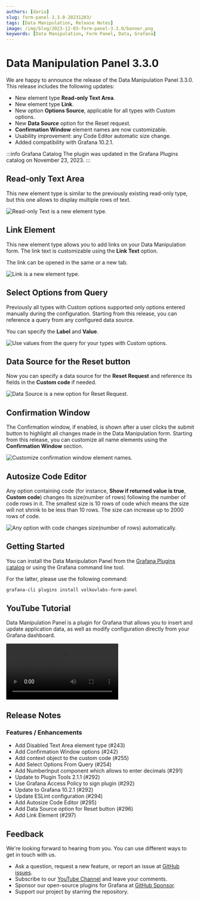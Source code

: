 ```yaml
---
authors: [daria]
slug: form-panel-3.3.0-20231203/
tags: [Data Manipulation, Release Notes]
image: /img/blog/2023-12-03-form-panel-3.3.0/banner.png
keywords: [Data Manipulation, Form Panel, Data, Grafana]
---
```



# Data Manipulation Panel 3.3.0

We are happy to announce the release of the Data Manipulation Panel 3.3.0. This release includes the following updates:

- New element type **Read-only Text Area**.
- New element type **Link**.
- New option **Options Source**, applicable for all types with Custom options.
- New **Data Source** option for the Reset request.
- **Confirmation Window** element names are now customizable.
- Usability improvement: any Code Editor automatic size change.
- Added compatibility with Grafana 10.2.1.

:::info Grafana Catalog
The plugin was updated in the Grafana Plugins catalog on November 23, 2023.
:::

## Read-only Text Area

This new element type is similar to the previously existing read-only type, but this one allows to display multiple rows of text. 

<Image
  title="Read-only Text is a new element type."
  src="/img/blog/2023-12-03-form-panel-3.3.0/read-text.png"
/>

## Link Element

This new element type allows you to add links on your Data Manipulation form. The link text is customizable using the **Link Text** option.

The link can be opened in the same or a new tab.

<Image
  title="Link is a new element type."
  src="/img/blog/2023-12-03-form-panel-3.3.0/link.png"
/>

## Select Options from Query

Previously all types with Custom options supported only options entered manually during the configuration. Starting from this release, you can reference a query from any configured data source. 

You can specify the **Label** and **Value**.

<Image
  title="Use values from the query for your types with Custom options."
  src="/img/blog/2023-12-03-form-panel-3.3.0/options-from-query.png"
/>

## Data Source for the Reset button

Now you can specify a data source for the **Reset Request** and reference its fields in the **Custom code** if needed. 

<Image
  title="Data Source is a new option for Reset Request."
  src="/img/blog/2023-12-03-form-panel-3.3.0/reset.png"
/>

## Confirmation Window

The Confirmation window, if enabled, is shown after a user clicks the submit button to highlight all changes made in the Data Manipulation form. 
Starting from this release, you can customize all name elements using the **Confirmation Window** section.

<Image
  title="Customize confirmation window element names."
  src="/img/blog/2023-12-03-form-panel-3.3.0/confirm.png"
/>

## Autosize Code Editor

Any option containing code (for instance, **Show if returned value is true**, **Custom code**) changes its size(number of rows) following the number of code rows in it. The smallest size is 10 rows of code which means the size will not shrink to be less than 10 rows. The size can increase up to 2000 rows of code.

<Image
  title="Any option with code changes size(number of rows) automatically."
  src="/img/blog/2023-12-03-form-panel-3.3.0/size.png"
/>

## Getting Started

You can install the Data Manipulation Panel from the [Grafana Plugins catalog](https://grafana.com/grafana/plugins/volkovlabs-form-panel/) or using the Grafana command line tool.

For the latter, please use the following command:

```bash
grafana-cli plugins install volkovlabs-form-panel
```

## YouTube Tutorial

Data Manipulation Panel is a plugin for Grafana that allows you to insert and update application data, as well as modify configuration directly from your Grafana dashboard.

<Video
  src="https://www.youtube.com/embed/hVy9NfFiI5U"
  title="Use REST API, Data Source, and Queries to manipulate your data."
/>

## Release Notes

### Features / Enhancements

- Add Disabled Text Area element type (#243)
- Add Confirmation Window options (#242)
- Add context object to the custom code (#255)
- Add Select Options From Query (#254)
- Add NumberInput component which allows to enter decimals (#291)
- Update to Plugin Tools 2.1.1 (#292)
- Use Grafana Access Policy to sign plugin (#292)
- Update to Grafana 10.2.1 (#292)
- Update ESLint configuration (#294)
- Add Autosize Code Editor (#295)
- Add Data Source option for Reset button (#296)
- Add Link Element (#297)

## Feedback

We're looking forward to hearing from you. You can use different ways to get in touch with us.

- Ask a question, request a new feature, or report an issue at [GitHub issues](https://github.com/volkovlabs/volkovlabs-form-panel/issues).
- Subscribe to our [YouTube Channel](https://www.youtube.com/@volkovlabs) and leave your comments.
- Sponsor our open-source plugins for Grafana at [GitHub Sponsor](https://github.com/sponsors/VolkovLabs).
- Support our project by starring the repository.
